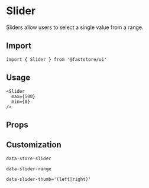 
# Slider

Sliders allow users to select a single value from a range.

## Import

```tsx
import { Slider } from '@faststore/ui'
```

## Usage

```tsx live
<Slider
  max={500}
  min={0}
/>
```

## Props

<PropsSection name="Slider" />

## Customization

`data-store-slider`

`data-slider-range`

`data-slider-thumb='(left|right)'`
